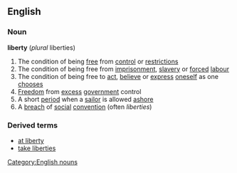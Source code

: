 ==English==
===Noun===
'''liberty''' (''plural'' liberties)
#The condition of being [[free]] from [[control]] or [[restriction]]s
#The condition of being free from [[imprisonment]], [[slavery]] or [[force]]d [[labour]]
#The condition of being free to [[act]], [[believe]] or [[express]] [[oneself]] as one [[choose]]s
#[[Freedom]] from [[excess]] [[government]] control
#A short [[period]] when a [[sailor]] is allowed [[ashore]]
#A [[breach]] of [[social]] [[convention]] (often ''liberties'')
===Derived terms===
*[[at liberty]]
*[[take liberties]]
[[Category:English nouns]]